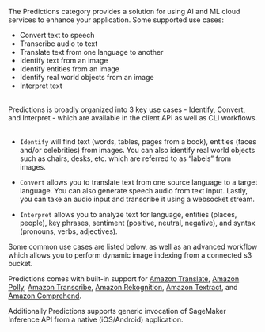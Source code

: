 The Predictions category provides a solution for using AI and ML cloud services to enhance your application. Some supported use cases:

- Convert text to speech
- Transcribe audio to text
- Translate text from one language to another
- Identify text from an image
- Identify entities from an image
- Identify real world objects from an image
- Interpret text

<br />
Predictions is broadly organized into 3 key use cases - Identify, Convert, and Interpret - which are available in the client API as well as CLI workflows.   
<br /><br />

- `Identify` will find text (words, tables, pages from a book), entities (faces and/or celebrities) from images. You can also identify real world objects such as chairs, desks, etc. which are referred to as “labels” from images.

- `Convert` allows you to translate text from one source language to a target language. You can also generate speech audio from text input. Lastly, you can take an audio input and transcribe it using a websocket stream.

- `Interpret` allows you to analyze text for language, entities (places, people), key phrases, sentiment (positive, neutral, negative), and syntax (pronouns, verbs, adjectives).

Some common use cases are listed below, as well as an advanced workflow which allows you to perform dynamic image indexing from a connected s3 bucket.

Predictions comes with built-in support for [Amazon Translate](https://docs.aws.amazon.com/translate/latest/dg/what-is.html), [Amazon Polly](https://docs.aws.amazon.com/polly/latest/dg/what-is.html), [Amazon Transcribe](https://docs.aws.amazon.com/transcribe/latest/dg/what-is-transcribe.html), [Amazon Rekognition](https://docs.aws.amazon.com/rekognition/latest/dg/what-is.html), [Amazon Textract](https://docs.aws.amazon.com/textract/latest/dg/what-is.html), and [Amazon Comprehend](https://docs.aws.amazon.com/comprehend/latest/dg/what-is.html).

Additionally Predictions supports generic invocation of SageMaker Inference API from a native (iOS/Android) application.
